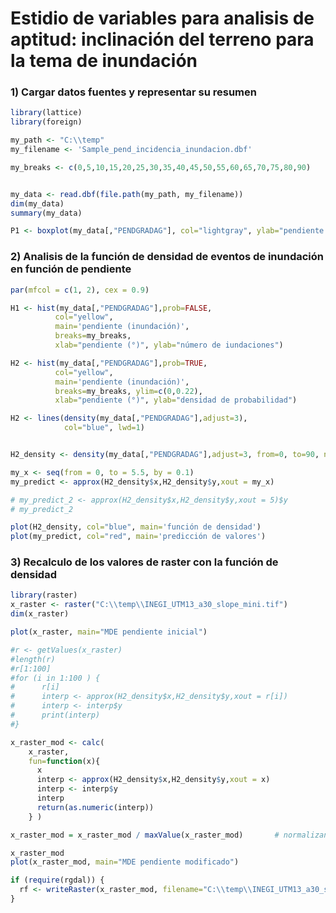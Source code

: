 Estidio de variables para analisis de aptitud: inclinación del terreno para la tema de inundación
========================================================

### 1) Cargar datos fuentes y representar su resumen


```r
library(lattice)
library(foreign)

my_path <- "C:\\temp"
my_filename <- 'Sample_pend_incidencia_inundacion.dbf'

my_breaks <- c(0,5,10,15,20,25,30,35,40,45,50,55,60,65,70,75,80,90)


my_data <- read.dbf(file.path(my_path, my_filename))
dim(my_data)
summary(my_data)

P1 <- boxplot(my_data[,"PENDGRADAG"], col="lightgray", ylab="pendiente (°)")

```

### 2) Analisis de la función de densidad de eventos de inundación en función de pendiente

```r
par(mfcol = c(1, 2), cex = 0.9)

H1 <- hist(my_data[,"PENDGRADAG"],prob=FALSE, 
          col="yellow", 
          main='pendiente (inundación)', 
          breaks=my_breaks, 
          xlab="pendiente (°)", ylab="número de iundaciones")

H2 <- hist(my_data[,"PENDGRADAG"],prob=TRUE, 
          col="yellow", 
          main='pendiente (inundación)', 
          breaks=my_breaks, ylim=c(0,0.22),
          xlab="pendiente (°)", ylab="densidad de probabilidad")

H2 <- lines(density(my_data[,"PENDGRADAG"],adjust=3),
            col="blue", lwd=1)


H2_density <- density(my_data[,"PENDGRADAG"],adjust=3, from=0, to=90, n=2048)

my_x <- seq(from = 0, to = 5.5, by = 0.1)
my_predict <- approx(H2_density$x,H2_density$y,xout = my_x)

# my_predict_2 <- approx(H2_density$x,H2_density$y,xout = 5)$y
# my_predict_2

plot(H2_density, col="blue", main='función de densidad')
plot(my_predict, col="red", main='predicción de valores')

```


### 3) Recalculo de los valores de raster con la función de densidad

```r
library(raster)
x_raster <- raster("C:\\temp\\INEGI_UTM13_a30_slope_mini.tif")
dim(x_raster)

plot(x_raster, main="MDE pendiente inicial")

#r <- getValues(x_raster)
#length(r)
#r[1:100]
#for (i in 1:100 ) {
#      r[i]
#      interp <- approx(H2_density$x,H2_density$y,xout = r[i])
#      interp <- interp$y
#      print(interp)
#}

x_raster_mod <- calc(
    x_raster, 
    fun=function(x){ 
      x
      interp <- approx(H2_density$x,H2_density$y,xout = x)
      interp <- interp$y
      interp
      return(as.numeric(interp))
    } )

x_raster_mod = x_raster_mod / maxValue(x_raster_mod)       # normalizando con el valor máximo

x_raster_mod
plot(x_raster_mod, main="MDE pendiente modificado")

if (require(rgdal)) {
  rf <- writeRaster(x_raster_mod, filename="C:\\temp\\INEGI_UTM13_a30_slope_mini_out.tif", format="GTiff", overwrite=TRUE)
}

```



